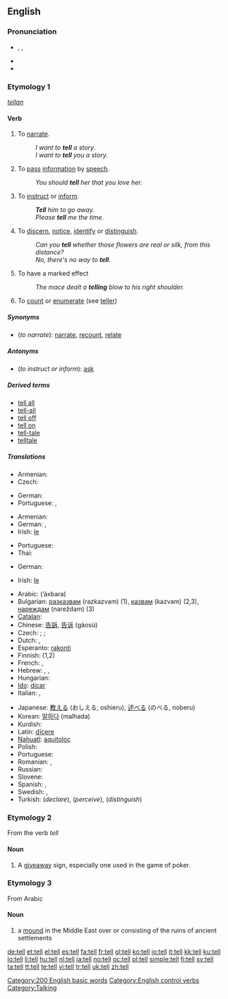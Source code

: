{{wikipedia|Tell (disambiguation)}}
==English==

{{rank|each|between|face|175|tell|because|few|whom}}

===Pronunciation===
* {{enPR|tĕl}}, {{IPA|/tɛl/}}, {{SAMPA|/tEl/}}
* {{audio|en-us-tell.ogg|Audio (US)}}
* {{rhymes|ɛl}}

===Etymology 1===
{{etyl|ang}} ''[[tellan]]''

====Verb====
{{en-verb|tells|telling|told}}

# {{context|transitive|or|ditransitive}} To [[narrate]].
#: ''I want to '''tell''' a story''.
#: ''I want to '''tell''' you a story.''
# {{transitive}} To [[pass]] [[information]] by [[speech]].
#: ''You should '''tell''' her that you love her.''
# {{transitive}} To [[instruct]] or [[inform]].
#: '''''Tell''' him to go away.''
#: ''Please '''tell''' me the time.''
# {{intransitive}} To [[discern]], [[notice]], [[identify]] or [[distinguish]].
#: ''Can you '''tell''' whether those flowers are real or silk, from this distance?''
#: ''No, there's no way to '''tell'''.''
# {{intransitive}} To have a marked effect
#: ''The mace dealt a '''telling''' blow to his right shoulder.''
# To [[count]] or [[enumerate]] (see [[teller]])

=====Synonyms=====
* (''to narrate''): [[narrate]], [[recount]], [[relate]]

=====Antonyms=====
* (''to instruct or inform''): [[ask]]

=====Derived terms=====
* [[tell all]]
* [[tell-all]]
* [[tell off]]
* [[tell on]]
* [[tell-tale]]
* [[telltale]]

=====Translations=====
{{trans-top|to narrate}}
* Armenian: {{t|hy|պատմել|tr=patmel}}
* Czech: {{t-|cs|vyprávět}}
{{trans-mid}}
* German: {{t+|de|erzählen}}
* Portuguese: {{t|pt|narrar}}, {{t|pt|contar}}
{{trans-bottom}}

{{trans-top|to pass information}}
* Armenian: {{t|hy|ասել|tr=asel}}
* German: {{t+|de|sagen}}, {{t+|de|erzählen}}
* Irish: {{t-|ga|abair|xs=Irish}} [[le#Irish|le]]
{{trans-mid}}
* Portuguese: {{t|pt|contar}}
* Thai: {{t+|th|บอก|tr=bòk|sc=Thai}}
{{trans-bottom}}

{{trans-top|to instruct}}
* German: {{t+|de|sagen}}
{{trans-mid}}
* Irish: {{t-|ga|abair|xs=Irish}} [[le#Irish|le]]
{{trans-bottom}}

{{checktrans-top}}
* Arabic: {{Arab|[[اخبر]]}} (’áxbara)
* Bulgarian: [[разказвам]] (razkazvam) (1), [[казвам]] (kazvam) (2,3), [[нареждам]] (nareždam) (3)
* [[Catalan]]: {{t|ca|explicar}}
* Chinese: [[告訴]], [[告诉]] (gàosù)
* Czech: {{t|cs|říci}}; {{t|cs|chápat}}; {{t|cs|rozlišovat}}
* Dutch: {{t|nl|vertellen}}, {{t|nl|zeggen}}
* Esperanto: [[rakonti]]
* Finnish: {{t|fi|kertoa}} (1,2)
* French: {{t|fr|raconter}}, {{t|fr|conter}}
* Hebrew: {{t|he|להבין}}, {{t|he|להגיד}}, {{t|he|להבדיל}}
* Hungarian: {{t|hu|elmond}}
* [[Ido]]: [[dicar]]
* Italian: {{t|it|dire}}, {{t|it|contare}}
{{trans-mid}}
* Japanese: [[教える]] (おしえる, oshieru), [[述べる]] (のべる, noberu)
* Korean: [[말하다]] (malhada)
* Kurdish: {{KUchar|[[گێڕان]]}}
* Latin: [[dicere|dīcere]]
* [[Nahuatl]]: [[aquitoloc]]
* Polish: {{t|pl|mówić}}
* Portuguese: {{t|pt|dizer}}
* Romanian: {{t+|ro|spune}}, {{t+|ro|zice}}
* Russian: {{t|ru|сказать|tr=skazát’}}
* Slovene: {{t|sl|povedati}}
* Spanish: {{t|es|decir}}, {{t|es|contar}}
* Swedish: {{t|sv|berätta}}, {{t|sv|tala om}}
* Turkish: {{t|tr|söylemek}} (''declare''), {{t|tr|anlamak}} (''perceive''), {{t|tr|ayırmak}} (''distinguish'')
{{trans-bottom}}

===Etymology 2===
From the verb ''tell''

====Noun====
{{en-noun}}

# {{poker}} A [[giveaway]] sign, especially one used in the game of poker.

===Etymology 3===
From Arabic

====Noun====
{{en-noun}}

# a [[mound]] in the Middle East over or consisting of the ruins of ancient settlements

[[Category:200 English basic words]]
[[Category:English control verbs]]
[[Category:Talking]]

[[de:tell]]
[[et:tell]]
[[el:tell]]
[[es:tell]]
[[fa:tell]]
[[fr:tell]]
[[gl:tell]]
[[ko:tell]]
[[io:tell]]
[[it:tell]]
[[kk:tell]]
[[ku:tell]]
[[lo:tell]]
[[li:tell]]
[[hu:tell]]
[[nl:tell]]
[[ja:tell]]
[[no:tell]]
[[oc:tell]]
[[pl:tell]]
[[simple:tell]]
[[fi:tell]]
[[sv:tell]]
[[ta:tell]]
[[tt:tell]]
[[te:tell]]
[[vi:tell]]
[[tr:tell]]
[[uk:tell]]
[[zh:tell]]